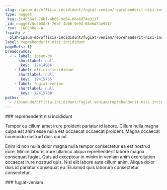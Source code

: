 ```yaml
---
slug: /ipsum-do/officia-incididunt/fugiat-veniam/reprehenderit-nisi-incididunt
type: nugget
_key: 5c4b58af-76bf-4b06-9e94-66e6d74e911f
_id: nugget/5c4b58af-76bf-4b06-9e94-66e6d74e911f
_rev: _iKCEn8e--A
fspath: >-
  blah/ipsum-do/officia-incididunt/fugiat-veniam/reprehenderit-nisi-incididunt.md
label: reprehenderit nisi incididunt
pageRefs: {}
breadcrumbs:
  - - label: ipsum-do
      shortlabel: null
      _key: '12414966'
    - label: officia-incididunt
      shortlabel: null
      _key: '12415765'
    - label: fugiat-veniam
      shortlabel: null
      _key: '12415788'
paths:
  - /ipsum-do/officia-incididunt/fugiat-veniam/reprehenderit-nisi-incididunt
---
```


<NuggetArea>
<Nugget slug="/ipsum-do/officia-incididunt/fugiat-veniam/reprehenderit-nisi-incididunt" type="nugget" _key="5c4b58af-76bf-4b06-9e94-66e6d74e911f" _id="nugget/5c4b58af-76bf-4b06-9e94-66e6d74e911f" _rev="_iKCEn8e--A" fspath="blah/ipsum-do/officia-incididunt/fugiat-veniam/reprehenderit-nisi-incididunt.md" label="reprehenderit nisi incididunt" paths="/ipsum-do/officia-incididunt/fugiat-veniam/reprehenderit-nisi-incididunt">
<NuggetBody>
### reprehenderit nisi incididunt

Tempor eu cillum amet irure proident pariatur id labore. Cillum nulla magna culpa est anim esse nulla est occaecat occaecat proident. Magna occaecat commodo nostrud duis qui ad.

Enim id non nulla dolor magna nulla tempor consectetur ea est nostrud irure. Minim laboris irure ullamco aliqua reprehenderit labore magna consequat fugiat. Quis ad excepteur in minim in veniam anim exercitation occaecat irure nostrud quis. Nisi elit labore aute cillum anim. Aliqua dolor duis id pariatur consequat eu. Eiusmod quis laborum consectetur consectetur.

</NuggetBody>
<Breadcrumbs>
<Crumbs>
<Crumb _key="12414966" label="ipsum-do" /><Crumb _key="12415765" label="officia-incididunt" /><Crumb _key="12415788" label="fugiat-veniam" />
</Crumbs>
</Breadcrumbs>
</Nugget>

<NuggetsInbound>
</NuggetsInbound>
<NuggetsOutbound>
</NuggetsOutbound>
</NuggetArea>
<PassagesInbound>
<Passage direction="inbound" type="passage" _key="12415788" _id="passage/12415788" _rev="_iKCEn8e---" label="fugiat-veniam" passage="fugiat-veniam" fspath="blah/ipsum-do/officia-incididunt/fugiat-veniam" paths="/ipsum-do/officia-incididunt/fugiat-veniam" slug="/ipsum-do/officia-incididunt/fugiat-veniam">
<NuggetBody>
### fugiat-veniam

</NuggetBody>
<Breadcrumbs>
<Crumbs>
<Crumb _key="12414966" label="ipsum-do" /><Crumb _key="12415765" label="officia-incididunt" />
</Crumbs>
</Breadcrumbs>
</Passage>

</PassagesInbound>
<PassagesOutbound>
</PassagesOutbound>